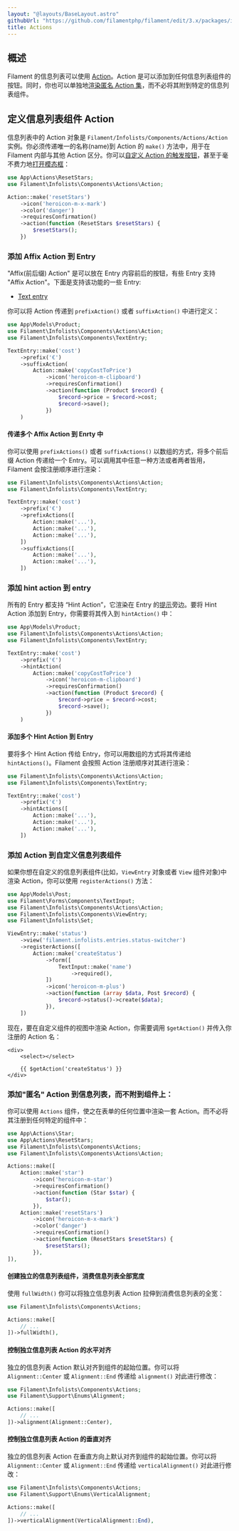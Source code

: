 ```yaml
---
layout: "@layouts/BaseLayout.astro"
githubUrl: "https://github.com/filamentphp/filament/edit/3.x/packages/infolists/docs/05-actions.md"
title: Actions
---
```


## 概述

Filament 的信息列表可以使用 [Action](../actions)。Action 是可以添加到任何信息列表组件的按钮。同时，你也可以单独地[渲染匿名 Action 集](#添加匿名-Action-到信息列表而不附到组件上)，而不必将其附到特定的信息列表组件。

## 定义信息列表组件 Action

信息列表中的 Action 对象是 `Filament/Infolists/Components/Actions/Action` 实例。你必须传递唯一的名称(name)到 Action 的 `make()` 方法中，用于在 Filament 内部与其他 Action 区分。你可以[自定义 Action 的触发按钮](../actions/trigger-button)，甚至于毫不费力地[打开模态框](../actions/modals)：

```php
use App\Actions\ResetStars;
use Filament\Infolists\Components\Actions\Action;

Action::make('resetStars')
    ->icon('heroicon-m-x-mark')
    ->color('danger')
    ->requiresConfirmation()
    ->action(function (ResetStars $resetStars) {
        $resetStars();
    })
```

### 添加 Affix Action 到 Entry

"Affix(前后缀) Action" 是可以放在 Entry 内容前后的按钮，有些 Entry 支持 "Affix Action"。下面是支持该功能的一些 Entry:

- [Text entry](entries/text-entry)

你可以将 Action 传递到 `prefixAction()` 或者 `suffixAction()` 中进行定义：

```php
use App\Models\Product;
use Filament\Infolists\Components\Actions\Action;
use Filament\Infolists\Components\TextEntry;

TextEntry::make('cost')
    ->prefix('€')
    ->suffixAction(
        Action::make('copyCostToPrice')
            ->icon('heroicon-m-clipboard')
            ->requiresConfirmation()
            ->action(function (Product $record) {
                $record->price = $record->cost;
                $record->save();
            })
    )
```

<AutoScreenshot name="infolists/entries/actions/suffix" alt="Text entry with suffix action" version="3.x" />

#### 传递多个 Affix Action 到 Enrty 中

你可以使用 `prefixActions()` 或者 `suffixActions()` 以数组的方式，将多个前后缀 Action 传递给一个 Entry。可以调用其中任意一种方法或者两者皆用，Filament 会按注册顺序进行渲染：

```php
use Filament\Infolists\Components\Actions\Action;
use Filament\Infolists\Components\TextEntry;

TextEntry::make('cost')
    ->prefix('€')
    ->prefixActions([
        Action::make('...'),
        Action::make('...'),
        Action::make('...'),
    ])
    ->suffixActions([
        Action::make('...'),
        Action::make('...'),
    ])
```

### 添加 hint action 到 entry

所有的 Entry 都支持 “Hint Action”，它渲染在 Entry 的[提示](entries/getting-started#在标签旁添加-hint-提示)旁边。要将 Hint Action 添加到 Entry，你需要将其传入到 `hintAction()` 中：

```php
use App\Models\Product;
use Filament\Infolists\Components\Actions\Action;
use Filament\Infolists\Components\TextEntry;

TextEntry::make('cost')
    ->prefix('€')
    ->hintAction(
        Action::make('copyCostToPrice')
            ->icon('heroicon-m-clipboard')
            ->requiresConfirmation()
            ->action(function (Product $record) {
                $record->price = $record->cost;
                $record->save();
            })
    )
```

<AutoScreenshot name="infolists/entries/actions/hint" alt="Text entry with hint action" version="3.x" />

#### 添加多个 Hint Action 到 Entry

要将多个 Hint Action 传给 Entry，你可以用数组的方式将其传递给 `hintActions()`。Filament 会按照 Action 注册顺序对其进行渲染：

```php
use Filament\Infolists\Components\Actions\Action;
use Filament\Infolists\Components\TextEntry;

TextEntry::make('cost')
    ->prefix('€')
    ->hintActions([
        Action::make('...'),
        Action::make('...'),
        Action::make('...'),
    ])
```

### 添加 Action 到自定义信息列表组件

如果你想在自定义的信息列表组件(比如，`ViewEntry` 对象或者 `View` 组件对象)中渲染 Action，你可以使用 `registerActions()` 方法：

```php
use App\Models\Post;
use Filament\Forms\Components\TextInput;
use Filament\Infolists\Components\Actions\Action;
use Filament\Infolists\Components\ViewEntry;
use Filament\Infolists\Set;

ViewEntry::make('status')
    ->view('filament.infolists.entries.status-switcher')
    ->registerActions([
        Action::make('createStatus')
            ->form([
                TextInput::make('name')
                    ->required(),
            ])
            ->icon('heroicon-m-plus')
            ->action(function (array $data, Post $record) {
                $record->status()->create($data);
            }),
    ])
```

现在，要在自定义组件的视图中渲染 Action，你需要调用 `$getAction()` 并传入你注册的 Action 名：

```blade
<div>
    <select></select>
    
    {{ $getAction('createStatus') }}
</div>
```

### 添加"匿名" Action 到信息列表，而不附到组件上：

你可以使用 `Actions` 组件，使之在表单的任何位置中渲染一套 Action。而不必将其注册到任何特定的组件中：

```php
use App\Actions\Star;
use App\Actions\ResetStars;
use Filament\Infolists\Components\Actions;
use Filament\Infolists\Components\Actions\Action;

Actions::make([
    Action::make('star')
        ->icon('heroicon-m-star')
        ->requiresConfirmation()
        ->action(function (Star $star) {
            $star();
        }),
    Action::make('resetStars')
        ->icon('heroicon-m-x-mark')
        ->color('danger')
        ->requiresConfirmation()
        ->action(function (ResetStars $resetStars) {
            $resetStars();
        }),
]),
```

<AutoScreenshot name="infolists/layout/actions/anonymous/simple" alt="Anonymous actions" version="3.x" />

#### 创建独立的信息列表组件，消费信息列表全部宽度

使用 `fullWidth()` 你可以将独立信息列表 Action 拉伸到消费信息列表的全宽：

```php
use Filament\Infolists\Components\Actions;

Actions::make([
    // ...
])->fullWidth(),
```

<AutoScreenshot name="infolists/layout/actions/anonymous/full-width" alt="Anonymous actions consuming the full width" version="3.x" />

#### 控制独立信息列表 Action 的水平对齐

独立的信息列表 Action 默认对齐到组件的起始位置。你可以将 `Alignment::Center` 或 `Alignment::End` 传递给 `alignment()` 对此进行修改：

```php
use Filament\Infolists\Components\Actions;
use Filament\Support\Enums\Alignment;

Actions::make([
    // ...
])->alignment(Alignment::Center),
```

<AutoScreenshot name="infolists/layout/actions/anonymous/horizontally-aligned-center" alt="Anonymous actions horizontally aligned to the center" version="3.x" />

#### 控制独立信息列表 Action 的垂直对齐

独立的信息列表 Action 在垂直方向上默认对齐到组件的起始位置。你可以将 `Alignment::Center` 或 `Alignment::End` 传递给 `verticalAlignment()` 对此进行修改：

```php
use Filament\Infolists\Components\Actions;
use Filament\Support\Enums\VerticalAlignment;

Actions::make([
    // ...
])->verticalAlignment(VerticalAlignment::End),
```

<AutoScreenshot name="infolists/layout/actions/anonymous/vertically-aligned-end" alt="Anonymous actions vertically aligned to the end" version="3.x" />
